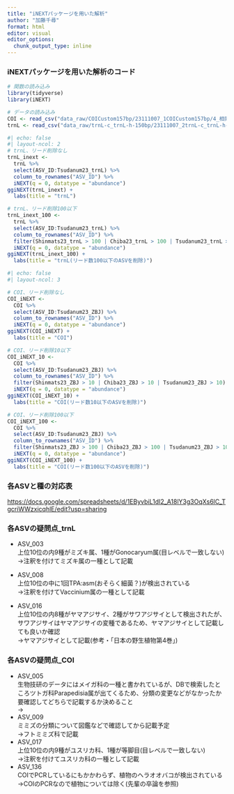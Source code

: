 ```yaml
---
title: "iNEXTパッケージを用いた解析"
author: "加藤千尋"
format: html
editor: visual
editor_options: 
  chunk_output_type: inline
---
```


### iNEXTパッケージを用いた解析のコード

```r
# 関数の読み込み
library(tidyverse)
library(iNEXT)

# データの読み込み
COI <- read_csv("data_raw/COICustom157bp/23111007_1COICustom157bp/4_相同性が高い生物種リスト(BLAST結果10位まで).csv")
trnL <- read_csv("data_raw/trnL-c_trnL-h-150bp/23111007_2trnL-c_trnL-h-150bp/4_相同性が高い生物種リスト(BLAST結果10位まで).csv")
```

```r
#| echo: false
#| layout-ncol: 2
# trnL、リード削除なし
trnL_inext <-
  trnL %>%
  select(ASV_ID:Tsudanum23_trnL) %>%
  column_to_rownames("ASV_ID") %>%
  iNEXT(q = 0, datatype = "abundance")
ggiNEXT(trnL_inext) +
  labs(title = "trnL")

# trnL、リード削除100以下
trnL_inext_100 <-
  trnL %>%
  select(ASV_ID:Tsudanum23_trnL) %>%
  column_to_rownames("ASV_ID") %>%
  filter(Shinmats23_trnL > 100 | Chiba23_trnL > 100 | Tsudanum23_trnL > 100) %>% 
  iNEXT(q = 0, datatype = "abundance")
ggiNEXT(trnL_inext_100) +
  labs(title = "trnL(リード数100以下のASVを削除)")
```

```r
#| echo: false
#| layout-ncol: 3

# COI、リード削除なし
COI_iNEXT <-
  COI %>%
  select(ASV_ID:Tsudanum23_ZBJ) %>%
  column_to_rownames("ASV_ID") %>%
  iNEXT(q = 0, datatype = "abundance")
ggiNEXT(COI_iNEXT) +
  labs(title = "COI")

# COI、リード削除10以下
COI_iNEXT_10 <-
  COI %>%
  select(ASV_ID:Tsudanum23_ZBJ) %>%
  column_to_rownames("ASV_ID") %>%
  filter(Shinmats23_ZBJ > 10 | Chiba23_ZBJ > 10 | Tsudanum23_ZBJ > 10) %>% 
  iNEXT(q = 0, datatype = "abundance")
ggiNEXT(COI_iNEXT_10) +
  labs(title = "COI(リード数10以下のASVを削除)")

# COI、リード削除100以下
COI_iNEXT_100 <-
  COI %>%
  select(ASV_ID:Tsudanum23_ZBJ) %>%
  column_to_rownames("ASV_ID") %>%
  filter(Shinmats23_ZBJ > 100 | Chiba23_ZBJ > 100 | Tsudanum23_ZBJ > 100) %>% 
  iNEXT(q = 0, datatype = "abundance")
ggiNEXT(COI_iNEXT_100) +
  labs(title = "COI(リード数100以下のASVを削除)")
```

### 各ASVと種の対応表

<https://docs.google.com/spreadsheets/d/1EByvbiL1dI2_A18lY3g3OqXs6lC_TgcriWWzxicqhlE/edit?usp=sharing>

### 各ASVの疑問点_trnL

-   ASV_003\
    上位10位の内9種がミズキ属、1種がGonocaryum属(目レベルで一致しない)\
    →注釈を付けてミズキ属の一種として記載

-   ASV_008\
    上位10位の中に1回TPA:asm(おそらく細菌？)が検出されている\
    →注釈を付けてVaccinium属の一種として記載

-   ASV_016\
    上位10位の内8種がヤマアジサイ、2種がサワアジサイとして検出されたが、サワアジサイはヤマアジサイの変種であるため、ヤマアジサイとして記載しても良いか確認\
    →ヤマアジサイとして記載(参考・「日本の野生植物第4巻」)

### 各ASVの疑問点_COI

-   ASV_005\
    生物技研のデータにはメイガ科の一種と書かれているが、DBで検索したところツトガ科Parapedisia属が出てくるため、分類の変更などがなかったか要確認してどちらで記載するか決めること\
    →
-   ASV_009\
    ミミズの分類について図鑑などで確認してから記載予定\
    →フトミミズ科で記載
-   ASV_017\
    上位10位の内9種がユスリカ科、1種が等脚目(目レベルで一致しない)\
    →注釈を付けてユスリカ科の一種として記載
-   ASV_136\
    COIでPCRしているにもかかわらず、植物のヘラオオバコが検出されている\
    →COIのPCRなので植物については除く(先輩の卒論を参照)

